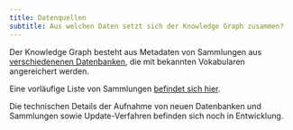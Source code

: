 ```yaml
---
title: Datenquellen
subtitle: Aus welchen Daten setzt sich der Knowledge Graph zusammen?
---
```


Der Knowledge Graph besteht aus Metadaten von Sammlungen aus [verschiedenenen Datenbanken](https://nfdi4objects.github.io/n4o-databases/), die mit bekannten Vokabularen angereichert werden.

Eine vorläufige Liste von Sammlungen [befindet sich hier](https://github.com/nfdi4objects/n4o-import/blob/main/n4o-collections.csv).

Die technischen Details der Aufnahme von neuen Datenbanken und Sammlungen sowie Update-Verfahren befinden sich noch in Entwicklung.

